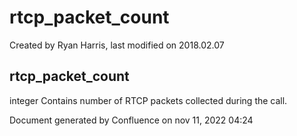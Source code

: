 
# rtcp_packet_count 

 Created by  Ryan Harris, last modified on 2018.02.07

## rtcp_packet_count

integer Contains number of RTCP packets collected during the call.

Document generated by Confluence on nov 11, 2022 04:24
